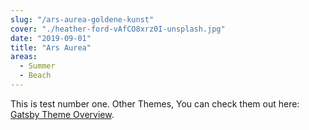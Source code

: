 ```yaml
---
slug: "/ars-aurea-goldene-kunst"
cover: "./heather-ford-vAfCO8xrz0I-unsplash.jpg"
date: "2019-09-01"
title: "Ars Aurea"
areas:
  - Summer
  - Beach
---
```


This is test number one.  Other Themes, You can check them out here: [Gatsby Theme Overview](https://themes.lekoarts.de).
